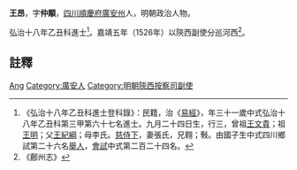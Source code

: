 {{Otheruses|other=名为王昂的其他人物|王昂}}
{{明清人物信息框
| 姓名 = 王昂
| 原名 =
| 圖片名稱= 
| 圖片大小 =
| 圖片說明 = 
| 最高職務 =
| 國家 = 大明 
| 爵位 =
| 籍貫 = [[四川|四川]][[順慶府|順慶府]][[廣安州|廣安州]]
| 族裔 = 
| 字號 = 
| 諡號 =
| 出生日期 = 九月二十四日
| 出生地點 =
| 逝世日期 = 卒年不詳 
| 逝世地點 =
| 墓葬 =
| 配偶 = 張氏
| 親屬 = 曾祖[[王文貴|王文貴]]，祖[[王明|王明]]，父[[王紀綱|王紀綱]]，母李氏
| 出身 =
* 弘治十八年乙丑科同進士出身
| 經歷 =
| 著作 = 
}}
'''王昂'''{{BD|1475年||？年||}}，字'''仲顒'''，[[四川|四川]][[順慶府|順慶府]][[廣安州|廣安州]]人，明朝政治人物。

弘治十八年乙丑科進士<ref>《弘治十八年乙丑科進士登科錄》：民籍，治《[[易經|易經]]》，年三十一歲中式弘治十八年乙丑科第三甲第六十七名進士。九月二十四日生，行三，曾祖[[王文貴|王文貴]]；祖[[王明|王明]]；父[[王紀綱|王紀綱]]；母李氏。[[慈侍下|慈侍下]]，妻張氏，兄翱；斅。由國子生中式四川鄉試第二十六名[[舉人|舉人]]，[[會試|會試]]中式第二百二十四名。</ref>。嘉靖五年（1526年）以陝西副使分巡河西<ref>《鄜州志》</ref>。

== 註釋 ==
{{reflist}}

{{明朝人物小作品}}
{{弘治十八年乙丑科殿试金榜}}

{{Authority control}}
{{DEFAULTSORT:Wang王}}
[[Category:王姓|Ang]]
[[Category:廣安人|Category:廣安人]]
[[Category:明朝陝西按察司副使|Category:明朝陝西按察司副使]]